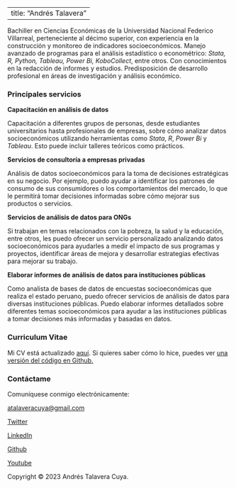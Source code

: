 
---
  title: "Andrés Talavera"
---

Bachiller en Ciencias Económicas de la Universidad Nacional Federico Villarreal, perteneciente al décimo superior, con
experiencia en la construcción y monitoreo de indicadores socioeconómicos. Manejo avanzado de programas para el análisis estadístico o econométrico: _Stata, R, Python, Tableau, Power Bi, KoboCollect_, entre otros. Con conocimientos en la redacción de informes y estudios. Predisposición de desarrollo profesional en áreas de investigación y análisis
económico.

### Principales servicios ### 


**Capacitación en análisis de datos**

Capacitación a diferentes grupos de personas, desde estudiantes universitarios hasta profesionales de empresas, sobre cómo analizar datos socioeconómicos utilizando herramientas como _Stata_, _R_, _Power Bi_ y _Tableau_. Esto puede incluir talleres teóricos como prácticos. 


**Servicios de consultoría a empresas privadas**\

Análisis de datos socioeconómicos para la toma de decisiones estratégicas en su negocio. Por ejemplo, puedo ayudar a identificar los patrones de consumo de sus consumidores o los comportamientos del mercado, lo que le permitirá tomar decisiones informadas sobre cómo mejorar sus productos o servicios. 

**Servicios de análisis de datos para ONGs ** 

Si trabajan en temas relacionados con la pobreza, la salud y la educación, entre otros, les puedo ofrecer un servicio personalizado analizando datos socioeconómicos para ayudarles a medir el impacto de sus programas y proyectos, identificar áreas de mejora y desarrollar estrategias efectivas para mejorar su trabajo. 

**Elaborar informes de análisis de datos para instituciones públicas** 

Como analista de bases de datos de encuestas socioeconómicas que realiza el estado peruano, puedo ofrecer servicios de análisis de datos para diversas instituciones públicas. Puedo elaborar informes detallados sobre diferentes temas socioeconómicos para ayudar a las instituciones públicas a tomar decisiones más informadas y basadas en datos.


### Curriculum Vitae ### 

Mi CV está actualizado [aquí](TalaveraCV.pdf). Si quieres saber cómo lo hice, puedes ver [una versión del código en Github.](https://github.com/atalaveracuya/CV) 

### Contáctame ### 
Comuníquese conmigo electrónicamente:

<a href="mailto:atalaveracuya@gmail.com"><i class="fas fa-envelope icono-grande"></i> atalaveracuya@gmail.com</a>

<a href="https://twitter.com/atalaveracuya"><i class="fab fa-twitter"></i> Twitter</a>

<a href="https://www.linkedin.com/in/atalaveracuya"><i class="fab fa-linkedin icono-grande"></i> LinkedIn</a>

<a href="https://github.com/atalaveracuya"><i class="fab fa-github icono-grande"></i> Github</a>

<a href="https://www.youtube.com/@SABCPERU"><i class="fab fa-youtube icono-grande"></i> Youtube</a>


<footer>
Copyright © 2023 Andrés Talavera Cuya. 
</footer>

